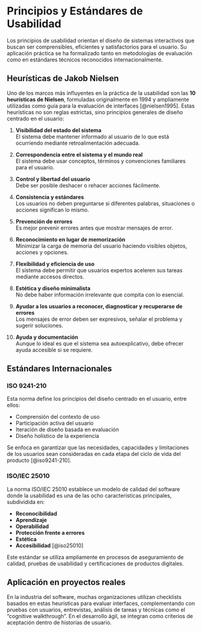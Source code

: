 # Principios y Estándares de Usabilidad

Los principios de usabilidad orientan el diseño de sistemas interactivos que buscan ser comprensibles, eficientes y satisfactorios para el usuario. Su aplicación práctica se ha formalizado tanto en metodologías de evaluación como en estándares técnicos reconocidos internacionalmente.

## Heurísticas de Jakob Nielsen

Uno de los marcos más influyentes en la práctica de la usabilidad son las **10 heurísticas de Nielsen**, formuladas originalmente en 1994 y ampliamente utilizadas como guía para la evaluación de interfaces [@nielsen1995]. Estas heurísticas no son reglas estrictas, sino principios generales de diseño centrado en el usuario:

1. **Visibilidad del estado del sistema**  
   El sistema debe mantener informado al usuario de lo que está ocurriendo mediante retroalimentación adecuada.

2. **Correspondencia entre el sistema y el mundo real**  
   El sistema debe usar conceptos, términos y convenciones familiares para el usuario.

3. **Control y libertad del usuario**  
   Debe ser posible deshacer o rehacer acciones fácilmente.

4. **Consistencia y estándares**  
   Los usuarios no deben preguntarse si diferentes palabras, situaciones o acciones significan lo mismo.

5. **Prevención de errores**  
   Es mejor prevenir errores antes que mostrar mensajes de error.

6. **Reconocimiento en lugar de memorización**  
   Minimizar la carga de memoria del usuario haciendo visibles objetos, acciones y opciones.

7. **Flexibilidad y eficiencia de uso**  
   El sistema debe permitir que usuarios expertos aceleren sus tareas mediante accesos directos.

8. **Estética y diseño minimalista**  
   No debe haber información irrelevante que compita con lo esencial.

9. **Ayudar a los usuarios a reconocer, diagnosticar y recuperarse de errores**  
   Los mensajes de error deben ser expresivos, señalar el problema y sugerir soluciones.

10. **Ayuda y documentación**  
    Aunque lo ideal es que el sistema sea autoexplicativo, debe ofrecer ayuda accesible si se requiere.

## Estándares Internacionales

### ISO 9241-210

Esta norma define los principios del diseño centrado en el usuario, entre ellos:

- Comprensión del contexto de uso
- Participación activa del usuario
- Iteración de diseño basada en evaluación
- Diseño holístico de la experiencia

Se enfoca en garantizar que las necesidades, capacidades y limitaciones de los usuarios sean consideradas en cada etapa del ciclo de vida del producto [@iso9241-210].

### ISO/IEC 25010

La norma ISO/IEC 25010 establece un modelo de calidad del software donde la usabilidad es una de las ocho características principales, subdividida en:

- **Reconocibilidad**
- **Aprendizaje**
- **Operabilidad**
- **Protección frente a errores**
- **Estética**
- **Accesibilidad** [@iso25010]

Este estándar se utiliza ampliamente en procesos de aseguramiento de calidad, pruebas de usabilidad y certificaciones de productos digitales.

## Aplicación en proyectos reales

En la industria del software, muchas organizaciones utilizan checklists basados en estas heurísticas para evaluar interfaces, complementando con pruebas con usuarios, entrevistas, análisis de tareas y técnicas como el "cognitive walkthrough". En el desarrollo ágil, se integran como criterios de aceptación dentro de historias de usuario.

